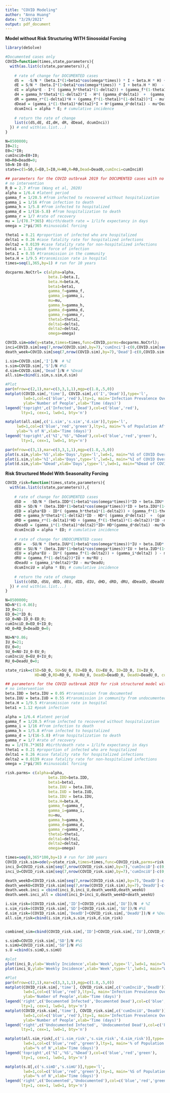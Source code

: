```yaml
---
title: "COVID Modeling"
author: "Anna Huang"
date: "3/29/2021"
output: pdf_document
---
```

**Model without Risk Structuring WITH Sinosoidal Forcing**
```r
library(deSolve)

#Documented cases only 
COVID=function(times,state,parameters){
  with(as.list(c(state,parameters)),{
    
    # rate of change for DOCUMENTED cases
    dS =  -S/N * (beta.I*(1+beta1*cos(omega*times)) * I + beta.H * H) + mu*N - mu*S;
    dE = S/N * (beta.I*(1+beta1*cos(omega*times)) * I + beta.H * H)  -  alpha*E -mu*E;
    dI = alpha*E - I*( (gamma_h*theta1*(1-delta2)) + (gamma_f*(1-theta1)*(1-delta2)) + (gamma_i*(1-theta1)*delta2) ) - mu*I;
    dH = gamma_h*theta1*(1-delta2)*I - H*( (gamma_d*delta1)  +  (gamma_r*(1-delta1)) ) - mu*H;
    dR = gamma_r*(1-delta1)*H + (gamma_f*(1-theta1)*(1-delta2))*I - mu*R;
    dDead = (gamma_i*(1-theta1)*delta2)*I + H*(gamma_d*delta1) - mu*Dead;
    dcumInci = alpha * E; # cumulative incidence
    
    # return the rate of change
    list(c(dS,dE, dI,dH, dR, dDead, dcumInci))
  }) # end with(as.list...)
}

N=8500000;
I0=21;
E0=2*I0;
cumInci0=E0+I0;
H0=R0=Dead0=0;
S0=N-I0-E0;
state=c(S=S0,E=E0,I=I0,H=H0,R=R0,Dead=Dead0,cumInci=cumInci0)

## parameters for the COVID outbreak 2019 for DOCUMENTED cases with no intervention
# no intervention
R_0 = 2.7 #from (Wang et al, 2020)
alpha = 1/6.4 #latent period
gamma_f = 1/20.5 #from infected to recovered without hospitalization
gamma_i = 1/16 #from infection to death
gamma_h = 1/5.8 #from infected to hospitalized
gamma_d = 1/(16-5.8) #from hospitalization to death
gamma_r = 1/7 #rate of recovery
mu = 1/(78.7*365) #birth/death rate = 1/life expectancy in days
omega = 2*pi/365 #sinusoidal forcing

theta1 = 0.21 #proportion of infected who are hospitalized
delta1 = 0.26 #case fatality rate for hospitalized infections
delta2 = 0.0139 #case fatality rate for non-hospitalized infections
beta1 = 1.12 #peak force of infection
beta.I = 0.55 #transmission in the community
beta.H = 1/9.5 #transmission rate in hospital
times=seq(1,365,by=1) # run for 10 years

docparms.NoCtrl= c(alpha=alpha,
                   beta.I=beta.I,
                   beta.H=beta.H,
                   beta1=beta1,
                   gamma_f=gamma_f,
                   gamma_i=gamma_i,
                   mu=mu,
                   gamma_h=gamma_h,
                   gamma_d=gamma_d,
                   gamma_r=gamma_r,
                   theta1=theta1,
                   delta1=delta1,
                   delta2=delta2,
                   omega=omega)

COVID.sim=ode(y=state,times=times,func=COVID,parms=docparms.NoCtrl);
inci=COVID.sim[seq(7,nrow(COVID.sim),by=7),'cumInci']-c(0,COVID.sim[seq(7,nrow(COVID.sim)-7,by=7),'cumInci']) #weekly incidence
death_week=COVID.sim[seq(7,nrow(COVID.sim),by=7),'Dead']-c(0,COVID.sim[seq(7,nrow(COVID.sim)-7,by=7),'Dead']) #weekly death incidence 

i.sim=COVID.sim[,'I']/N  # %I
s.sim=COVID.sim[,'S']/N #%S
d.sim=COVID.sim[,'Dead']/N # %Dead
all.sim=cbind(i.sim,s.sim,d.sim)
```
```r
#Plot 
par(mfrow=c(2,1),mar=c(3,3,1,1),mgp=c(1.8,.5,0))
matplot(COVID.sim[,'time'], COVID.sim[,c('I','Dead')],type='l', 
        lwd=1,col=c('blue','red'),lty=1, main='Infection Prevalence Over 1 Year', cex.main=1,
        ylab='Number of People',xlab='Time (days)')
legend('topright',c('Infected','Dead'),col=c('blue','red'),
       lty=1, cex=1, lwd=1, bty='n')

matplot(all.sim[,c('i.sim','s.sim','d.sim')],type='l', 
     lwd=1,col=c('blue','red','green'),lty=1, main='% of Population Affected by COVID Over 1 Year', cex.main=1,
     ylab='% of N',xlab='Time (days)')
legend('topright',c('%I','%S','%Dead'),col=c('blue','red','green'),
       lty=1, cex=1, lwd=1, bty='n')

par(mfrow=c(3,1),mar=c(3,3,1,1),mgp=c(1.8,.5,0))
plot(s.sim,ylab='%S',xlab='Days',type='l',lwd=1, main="%S of COVID Over 1 Year",col='blue')
plot(i.sim,ylab='%I',xlab='Days',type='l',lwd=1, main="%I of COVID Over 1 Year",col='green')
plot(d.sim,ylab='%Dead',xlab='Days',type='l',lwd=1, main="%Dead of COVID Over 1 Year",col='red')
```

**Risk Structured Model With Seasonality Forcing**
```r
COVID_risk=function(times,state,parameters){
  with(as.list(c(state,parameters)),{
    
    # rate of change for DOCUMENTED cases
    dSD =  -SD/N * (beta.IDD*(1+beta1*cos(omega*times))*ID + beta.IDU*(1+beta1*cos(omega*times))*ID + beta.H*HD + beta.H*HD ) + mu*ND - mu*SD;
    dED = SD/N * (beta.IDD*(1+beta1*cos(omega*times))*ID + beta.IDU*(1+beta1*cos(omega*times))*ID + beta.H*HD + beta.H*HD ) - alpha*ED -mu*ED;
    dID = alpha*ED - ID*( (gamma_h*theta1*(1-delta2)) + (gamma_f*(1-theta1)*(1-delta2)) + (gamma_i*(1-theta1)*delta2) ) - mu*ID;
    dHD = gamma_h*theta1*(1-delta2)*ID - HD*( (gamma_d*delta1)  +  (gamma_r*(1-delta1)) ) - mu*HD;
    dRD = gamma_r*(1-delta1)*HD + (gamma_f*(1-theta1)*(1-delta2))*ID -mu*RD;
    dDeadD = (gamma_i*(1-theta1)*delta2)*ID+ HD*(gamma_d*delta1) -mu*DeadD;
    dcumInciD = alpha * ED; # cumulative incidence
    
    # rate of change for UNDOCUMENTED cases
    dSU =  -SU/N * (beta.IUU*(1+beta1*cos(omega*times))*IU + beta.IUD*(1+beta1*cos(omega*times))*IU) + mu*NU - mu*SU;
    dEU = SU/N * (beta.IUU*(1+beta1*cos(omega*times))*IU + beta.IUD*(1+beta1*cos(omega*times))*IU)  -  alpha*EU -mu*EU;
    dIU = alpha*EU - IU*( (gamma_f*(1-delta2)) + (gamma_i*delta2) ) - mu*IU;
    dRU = (gamma_f*(1-delta2))*IU + mu*RU ;
    dDeadU = (gamma_i*delta2)*IU - mu*DeadU;
    dcumInciU = alpha * EU; # cumulative incidence
    
    # return the rate of change
    list(c(dSD, dSU, dED, dEU, dID, dIU, dHD, dRD, dRU, dDeadD, dDeadU, dcumInciD, dcumInciU))
  }) # end with(as.list...)
}

N=8500000;
ND=N*(1-0.86);
ID_0=21;
ED_0=2*ID_0;
SD_0=ND-ID_0-ED_0;
cumInciD_0=ED_0+ID_0;
HD_0=RD_0=DeadD_0=0;

NU=N*0.86;
IU_0=21;
EU_0=0;
SU_0=NU-IU_0-EU_0;
cumInciU_0=EU_0+IU_0;
RU_0=DeadU_0=0;

state_risk=c(SD=SD_0, SU=SU_0, ED=ED_0, EU=EU_0, ID=ID_0, IU=IU_0, 
             HD=HD_0,RD=RD_0, RU=RU_0, DeadD=DeadD_0, DeadU=DeadU_0, cumInciD=cumInciD_0, cumInciU=cumInciU_0)

## parameters for the COVID outbreak 2019 for risk structured model with no intervention
# no intervention
beta.IDD = beta.IDU = 0.05 #transmission from documented 
beta.IUU = beta.IUD = 0.55 #transmission in community from undocumented
beta.H = 1/9.5 #transmission rate in hospital
beta1 = 1.12 #peak infection

alpha = 1/6.4 #latent period
gamma_f = 1/20.5 #from infected to recovered without hospitalization
gamma_i = 1/16 #from infection to death
gamma_h = 1/5.8 #from infected to hospitalized
gamma_d = 1/(16-5.8) #from hospitalization to death
gamma_r = 1/7 #rate of recovery
mu = 1/(78.7*365) #birth/death rate = 1/life expectancy in days
theta1 = 0.21 #proportion of infected who are hospitalized
delta1 = 0.26 #case fatality rate for hospitalized infections
delta2 = 0.0139 #case fatality rate for non-hospitalized infections
omega = 2*pi/365 #sinusoidal forcing

risk.parms= c(alpha=alpha,
                   beta.IDD=beta.IDD,
                   beta1=beta1,
                   beta.IUU = beta.IUU,
                   beta.IUD = beta.IUD,
                   beta.IDU = beta.IDU,
                   beta.H=beta.H,
                   gamma_f=gamma_f,
                   gamma_i=gamma_i,
                   mu=mu,
                   gamma_h=gamma_h,
                   gamma_d=gamma_d,
                   gamma_r=gamma_r,
                   theta1=theta1,
                   delta1=delta1,
                   delta2=delta2,
                   omega=omega)

times=seq(0,365*100,by=1) # run for 100 years
COVID_risk.sim=ode(y=state_risk,times=times,func=COVID_risk,parms=risk.parms);
inci_D=COVID_risk.sim[seq(7,nrow(COVID_risk.sim),by=7),'cumInciD']-c(0,COVID_risk.sim[seq(7,nrow(COVID_risk.sim)-7,by=7),'cumInciD']) #weekly incidence
inci_U=COVID_risk.sim[seq(7,nrow(COVID_risk.sim),by=7),'cumInciU']-c(0,COVID_risk.sim[seq(7,nrow(COVID_risk.sim)-7,by=7),'cumInciU']) #weekly incidence

death_weekD=COVID_risk.sim[seq(7,nrow(COVID_risk.sim),by=7),'DeadD']-c(0,COVID_risk.sim[seq(7,nrow(COVID_risk.sim)-7,by=7),'DeadD']) #weekly incidence of death
death_weekU=COVID_risk.sim[seq(7,nrow(COVID_risk.sim),by=7),'DeadU']-c(0,COVID_risk.sim[seq(7,nrow(COVID_risk.sim)-7,by=7),'DeadU']) #weekly incidence of death
death.week.inci = cbind(inci_D,inci_U,death_weekD,death_weekU)
death.week.inci_all = cbind(inci_D+inci_U,death_weekD+death_weekU)

i.sim_risk=(COVID_risk.sim[,'ID']+COVID_risk.sim[,'IU'])/N  # %I
s.sim_risk=(COVID_risk.sim[,'SD']+COVID_risk.sim[,'SU'])/N #%S
d.sim_risk=(COVID_risk.sim[,'DeadD']+COVID_risk.sim[,'DeadU'])/N # %Dead
all.sim_risk=cbind(i.sim_risk,s.sim_risk,d.sim_risk)


combined_sim=cbind(COVID_risk.sim[,'ID']+COVID_risk.sim[,'IU'],COVID_risk.sim[,'SD']+COVID_risk.sim[,'SU'],COVID_risk.sim[,'DeadD']+COVID_risk.sim[,'DeadU'],COVID_risk.sim[,'cumInciD']+COVID_risk.sim[,'cumInciU'], COVID_risk.sim[,'time'])

s.simD=COVID_risk.sim[,'SD']/N #%S
s.simU=COVID_risk.sim[,'SU']/N #%S
s.U =cbind(s.simD,s.simU)
```
```r
#plot
plot(inci_D,ylab='Weekly Incidence',xlab='Week',type='l',lwd=1, main="Weekly Documented Incidence of COVID over 100 Years",col='blue')
plot(inci_U,ylab='Weekly Incidence',xlab='Week',type='l',lwd=1, main="Weekly Undocumented Incidence of COVID over 100 Years",col='red')

#Plot 
par(mfrow=c(2,1),mar=c(3,3,1,1),mgp=c(1.8,.5,0))
matplot(COVID_risk.sim[,'time'], COVID_risk.sim[,c('cumInciD','DeadD')],type='l', 
        lwd=1,col=c('blue','red'),lty=1, main='Infection Prevalence Over 1 Year with Risk Structured Model', cex.main=1,
        ylab='Number of People',xlab='Time (days)')
legend('right',c('Documented Infected','Documented Dead'),col=c('blue','red','green','purple'),
       lty=1, cex=1, lwd=1, bty='n')
matplot(COVID_risk.sim[,'time'], COVID_risk.sim[,c('cumInciU','DeadU')],type='l', 
        lwd=1,col=c('blue','red'),lty=1, main='Infection Prevalence Over 100 Years with Risk Structured Model', cex.main=1,
        ylab='Number of People',xlab='Time (days)')
legend('right',c('Undocumented Infected', 'Undocumented Dead'),col=c('blue','red'),
       lty=1, cex=1, lwd=1, bty='n')

matplot(all.sim_risk[,c('i.sim_risk','s.sim_risk','d.sim_risk')],type='l', 
        lwd=1,col=c('blue','red','green'),lty=1, main='% of Population Affected by COVID Over 100 Years', cex.main=1,
        ylab='% of N',xlab='Time (days)')
legend('topright',c('%I','%S','%Dead'),col=c('blue','red','green'),
       lty=1, cex=1, lwd=1, bty='n')

matplot(s.U[,c('s.simD','s.simU')],type='l', 
        lwd=1,col=c('blue','red','green'),lty=1, main='%S of Population Affected by COVID Over 100 Years', cex.main=1,
        ylab='% of N',xlab='Time (days)')
legend('right',c('Documented','Undocumented'),col=c('blue','red','green'),
       lty=1, cex=1, lwd=1, bty='n')
```

